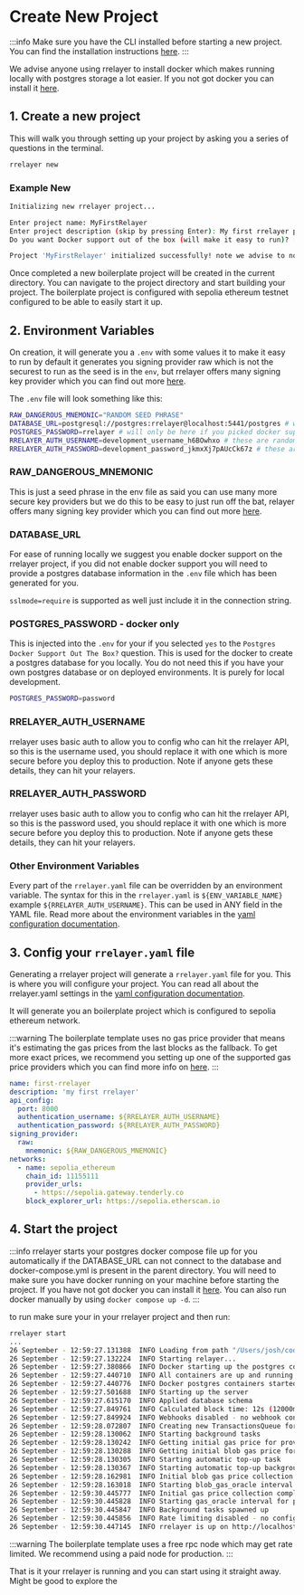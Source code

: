 # Create New Project

:::info
Make sure you have the CLI installed before starting a new project.
You can find the installation instructions [here](/getting-started/installation).
:::

We advise anyone using rrelayer to install docker which makes running locally with postgres storage a lot easier.
If you not got docker you can install it [here](https://docs.docker.com/get-docker/).

## 1. Create a new project

This will walk you through setting up your project by asking you a series of questions in the terminal.

```bash [rust]
rrelayer new
```

### Example New

```bash
Initializing new rrelayer project...

Enter project name: MyFirstRelayer
Enter project description (skip by pressing Enter): My first rrelayer project
Do you want Docker support out of the box (will make it easy to run)? [Y/n]: Y

Project 'MyFirstRelayer' initialized successfully! note we advise to not use the RAW_DANGEROUS_MNEMONIC in production and use one of the secure key management signing keys. Alongside replace RRELAYER_AUTH_USERNAME and RRELAYER_AUTH_PASSWORD in the .env
```

Once completed a new boilerplate project will be created in the current directory. You can navigate to the project directory and start building your project.
The boilerplate project is configured with sepolia ethereum testnet configured to be able to easily start it up.

## 2. Environment Variables

On creation, it will generate you a `.env` with some values it to make it easy to run by default it generates you signing provider raw which
is not the securest to run as the seed is in the `env`, but rrelayer offers many signing key provider which you can find out more [here](/config/signing-providers/aws-kms).

The `.env` file will look something like this:

```bash
RAW_DANGEROUS_MNEMONIC="RANDOM SEED PHRASE"
DATABASE_URL=postgresql://postgres:rrelayer@localhost:5441/postgres # will say FILL_IN if you did not pick docker support out the box
POSTGRES_PASSWORD=rrelayer # will only be here if you picked docker support out the box
RRELAYER_AUTH_USERNAME=development_username_h6BOwhxo # these are randomly generated and on deployment you should use production keys
RRELAYER_AUTH_PASSWORD=development_password_jkmxXj7pAUcCk67z # these are randomly generated and on deployment you should use production keys
```

### RAW_DANGEROUS_MNEMONIC

This is just a seed phrase in the env file as said you can use many more secure key providers but we do this to be easy to just run off the bat,
relayer offers many signing key provider which you can find out more [here](/config/signing-providers/aws-kms).

### DATABASE_URL

For ease of running locally we suggest you enable docker support on the rrelayer project, if you did not
enable docker support you will need to provide a postgres database information in the `.env` file
which has been generated for you.

`sslmode=require` is supported as well just include it in the connection string.

### POSTGRES_PASSWORD - docker only

This is injected into the `.env` for your if you selected `yes` to the `Postgres Docker Support Out The Box?` question.
This is used for the docker to create a postgres database for you locally. You do not need this if you have your own postgres database or
on deployed environments. It is purely for local development.

```bash
POSTGRES_PASSWORD=password
```

### RRELAYER_AUTH_USERNAME

rrelayer uses basic auth to allow you to config who can hit the rrelayer API, so this is the username used, you should replace it
with one which is more secure before you deploy this to production. Note if anyone gets these details, they can hit your relayers.

### RRELAYER_AUTH_PASSWORD

rrelayer uses basic auth to allow you to config who can hit the rrelayer API, so this is the password used, you should replace it
with one which is more secure before you deploy this to production. Note if anyone gets these details, they can hit your relayers.

### Other Environment Variables

Every part of the `rrelayer.yaml` file can be overridden by an environment variable.
The syntax for this in the `rrelayer.yaml` is `${ENV_VARIABLE_NAME}` example `${RRELAYER_AUTH_USERNAME}`. This can be used in ANY field in the YAML file.
Read more about the environment variables in the [yaml configuration documentation](/config#environment-variables).

## 3. Config your `rrelayer.yaml` file

Generating a rrelayer project will generate a `rrelayer.yaml` file for you. This is where you will configure your project.
You can read all about the rrelayer.yaml settings in the [yaml configuration documentation](/config).

It will generate you an boilerplate project which is configured to sepolia ethereum network.

:::warning
The boilerplate template uses no gas price provider that means it's estimating the gas prices from the last blocks as the fallback.
To get more exact prices, we recommend you setting up one of the supported gas price providers which you can find more info on [here](/config/networks/gas-provider#gas-provider---optional).
:::

```yaml
name: first-rrelayer
description: 'my first rrelayer'
api_config:
  port: 8000
  authentication_username: ${RRELAYER_AUTH_USERNAME}
  authentication_password: ${RRELAYER_AUTH_PASSWORD}
signing_provider:
  raw:
    mnemonic: ${RAW_DANGEROUS_MNEMONIC}
networks:
  - name: sepolia_ethereum
    chain_id: 11155111
    provider_urls:
      - https://sepolia.gateway.tenderly.co
    block_explorer_url: https://sepolia.etherscan.io
```

## 4. Start the project

:::info
rrelayer starts your postgres docker compose file up for you automatically if the DATABASE_URL can not connect to the database and docker-compose.yml is present in the parent directory.
You will need to make sure you have docker running on your machine before starting the project. If you have not got docker you can install it [here](https://docs.docker.com/get-docker/).
You can also run docker manually by using `docker compose up -d`.
:::

to run make sure your in your rrelayer project and then run:

```bash
rrelayer start
...
26 September - 12:59:27.131388  INFO Loading from path "/Users/josh/code/rrelayer/playground/example"
26 September - 12:59:27.132224  INFO Starting relayer...
26 September - 12:59:27.380866  INFO Docker starting up the postgres container..
26 September - 12:59:27.440710  INFO All containers are up and running.
26 September - 12:59:27.440776  INFO Docker postgres containers started up successfully
26 September - 12:59:27.501688  INFO Starting up the server
26 September - 12:59:27.615170  INFO Applied database schema
26 September - 12:59:27.849761  INFO Calculated block time: 12s (12000ms), limited to 12000ms
26 September - 12:59:27.849924  INFO Webhooks disabled - no webhook configuration found
26 September - 12:59:28.072807  INFO Creating new TransactionsQueue for relayer: 96578090-068b-4caa-85fa-2d106c55564f (name: relayer1) on chain: 11155111
26 September - 12:59:28.130062  INFO Starting background tasks
26 September - 12:59:28.130242  INFO Getting initial gas price for provider: sepolia_ethereum
26 September - 12:59:28.130288  INFO Getting initial blob gas price for provider: sepolia_ethereum
26 September - 12:59:28.130305  INFO Starting automatic top-up task
26 September - 12:59:28.130367  INFO Starting automatic top-up background task
26 September - 12:59:28.162981  INFO Initial blob gas price collection completed for all blob-supporting providers
26 September - 12:59:28.163018  INFO Starting blob_gas_oracle interval for provider: sepolia_ethereum
26 September - 12:59:30.445777  INFO Initial gas price collection completed for all providers
26 September - 12:59:30.445828  INFO Starting gas_oracle interval for provider: sepolia_ethereum
26 September - 12:59:30.445847  INFO Background tasks spawned up
26 September - 12:59:30.445856  INFO Rate limiting disabled - no configuration found
26 September - 12:59:30.447145  INFO rrelayer is up on http://localhost:8000
```

:::warning
The boilerplate template uses a free rpc node which may get rate limited. We recommend using a paid node for production.
:::

That is it your rrelayer is running and you can start using it straight away. Might be good to explore the
